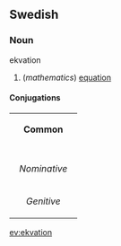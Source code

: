 ==Swedish==
===Noun===
;ekvation
#(''mathematics'') [[equation]]

====Conjugations====
{| border=1 cellspacing=0 
| bgcolor=#FFFFF0 colspan=5 align=center | '''Common''' 
|- 
|- bgcolor=#FFFFF0 align=center 
! rowspan=2 | 
| colspan=2 width=105 | ''Singular'' 
| colspan=2 | ''Plural'' 
|- bgcolor=#FFFFF0 align=center 
| width=105 | ''Indefinite'' 
| width=105 | ''Definite'' 
| width=105 | ''Indefinite'' 
|  width=105 | ''Definite'' 
|- align=center 
| width=105 bgcolor=#FFFFF0 | ''Nominative'' 
| [[ekvation]] 
| [[ekvationen]] 
| [[ekvationer]] 
| [[ekvationerna]] 
|- align=center 
| width=105 bgcolor=#FFFFF0 | ''Genitive'' 
| [[ekvations]] 
| [[ekvationens]] 
| [[ekvationers]] 
| [[ekvationernas]]  
|} 
[[ev:ekvation]]